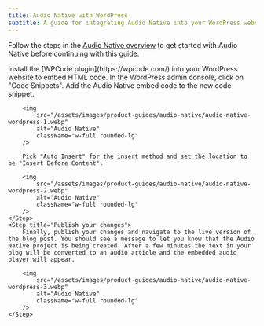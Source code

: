 ```yaml
---
title: Audio Native with WordPress
subtitle: A guide for integrating Audio Native into your WordPress websites
---
```


<Info>Follow the steps in the [Audio Native overview](/docs/product-guides/audio-tools/audio-native) to get started with Audio Native before continuing with this guide.</Info>

<Steps>
    <Step title="Install the WPCode plugin">
        Install the [WPCode plugin](https://wpcode.com/) into your WordPress website to embed HTML code.
    </Step>
    <Step title="Create a new code snippet">
        In the WordPress admin console, click on "Code Snippets". Add the Audio Native embed code to the new code snippet.

        <img
            src="/assets/images/product-guides/audio-native/audio-native-wordpress-1.webp"
            alt="Audio Native"
            className="w-full rounded-lg"
        />

        Pick "Auto Insert" for the insert method and set the location to be "Insert Before Content".

        <img
            src="/assets/images/product-guides/audio-native/audio-native-wordpress-2.webp"
            alt="Audio Native"
            className="w-full rounded-lg"
        />
    </Step>
    <Step title="Publish your changes">
        Finally, publish your changes and navigate to the live version of the blog post. You should see a message to let you know that the Audio Native project is being created. After a few minutes the text in your blog will be converted to an audio article and the embedded audio player will appear.

        <img
            src="/assets/images/product-guides/audio-native/audio-native-wordpress-3.webp"
            alt="Audio Native"
            className="w-full rounded-lg"
        />
    </Step>
</Steps>
